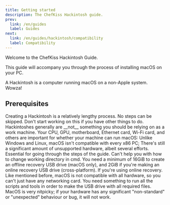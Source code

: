 ```yaml
---
title: Getting started
description: The ChefKiss Hackintosh guide.
prev:
  link: /en/guides
  label: Guides
next:
  link: /en/guides/hackintosh/compatibility
  label: Compatibility
---
```



Welcome to the ChefKiss Hackintosh Guide.

This guide will accompany you through the process of installing macOS on your PC.

<Aside type="tip">
A Hackintosh is a computer running macOS on a non-Apple system. Wowza!
</Aside>

## Prerequisites

<CardGrid>
    <Card icon="ph:clock-clockwise-duotone" title="Time and patience">
    Creating a Hackintosh is a relatively lengthy process. No steps can be skipped. Don't start working on this if you have other things to do. Hackintoshes generally are __not__ something you should be relying on as a work machine.
    </Card>
    <Card icon="ph:plugs-connected-duotone" title="A compatible system">
    Your CPU, GPU, motherboard, Ethernet card, Wi-Fi card, and others are important for whether your machine can run macOS: Unlike Windows and Linux, macOS isn't compatible with every x86 PC; There's still a significant amount of unsupported hardware, albeit several efforts.
    </Card>
    <Card icon="ph:terminal-window-duotone" title="Basic command line knowledge">
    Essential for going through the steps of the guide. Can't help you with how to change working directory in cmd.
    </Card>
    <Card icon="ph:usb-duotone" title="A large enough USB drive">
    You need a minimum of 16GiB to create an offline recovery USB drive (macOS only), and 2GiB if you're making an online recovery USB drive (cross-platform).
    </Card>
    <Card icon="ph:network-duotone" title="A compatible networking card">
    If you're using online recovery. Like mentioned before, macOS is not compatible with all hardware, so you can't just have any networking card.
    </Card>
    <Card icon="ph:computer-tower-duotone" title="A working computer">
    You need something to run all the scripts and tools in order to make the USB drive with all required files.
    </Card>
    <Card icon="ph:seal-check-duotone" title="Up-to-date firmware">
    MacOS is very nitpicky; if your hardware has any significant "non-standard" or "unexpected" behaviour or bug, it will not work.
    </Card>
</CardGrid>

